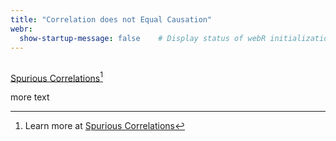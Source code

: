 ```yaml
---
title: "Correlation does not Equal Causation"
webr:  
  show-startup-message: false    # Display status of webR initialization
---
```


## 

[Spurious Correlations](https://www.tylervigen.com/spurious-correlations)[^1]



more text 



[^1]: Learn more at [Spurious Correlations](https://www.tylervigen.com/spurious-correlations)
